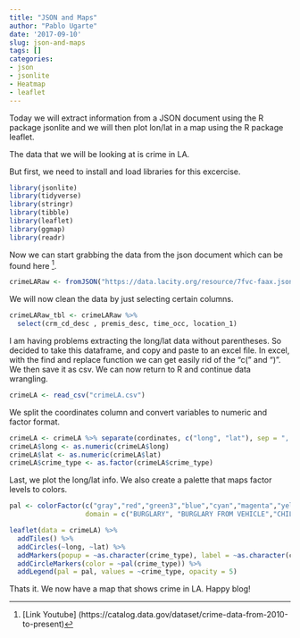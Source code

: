 ```yaml
---
title: "JSON and Maps"
author: "Pablo Ugarte"
date: '2017-09-10'
slug: json-and-maps
tags: []
categories:
- json
- jsonlite
- Heatmap
- leaflet
---
```


Today we will extract information from a JSON document using the R package jsonlite and we will then plot lon/lat in a map using the R package leaflet.

The data that we will be looking at is crime in LA.

But first, we need to install and load libraries for this excercise.

```r
library(jsonlite)
library(tidyverse)
library(stringr)
library(tibble)
library(leaflet)
library(ggmap)
library(readr)
```

Now we can start grabbing the data from the json document which can be found here [^1].

```r
crimeLARaw <- fromJSON("https://data.lacity.org/resource/7fvc-faax.json")
```

We will now clean the data by just selecting certain columns.

```r
crimeLARaw_tbl <- crimeLARaw %>% 
  select(crm_cd_desc , premis_desc, time_occ, location_1)
```

I am having problems extracting the long/lat data without parentheses. So decided to take this dataframe, and copy and paste to an excel file. 
In excel, with the find and replace function we can get easily rid of the "c(" and ")". We then save it as csv. 
We can now return to R and continue data wrangling.

```r
crimeLA <- read_csv("crimeLA.csv")
```

We split the coordinates column and convert variables to numeric and factor format.

```r
crimeLA <- crimeLA %>% separate(cordinates, c("long", "lat"), sep = ", ")
crimeLA$long <- as.numeric(crimeLA$long) 
crimeLA$lat <- as.numeric(crimeLA$lat)
crimeLA$crime_type <- as.factor(crimeLA$crime_type)
```

Last, we plot the long/lat info. We also create a palette that maps factor levels to colors.

```r
pal <- colorFactor(c("gray","red","green3","blue","cyan","magenta","yellow","black"),
                   domain = c("BURGLARY", "BURGLARY FROM VEHICLE","CHILD ANNOYING (17YRS & UNDER","CRUELTY TO ANIMALS","DISTURBING THE PEACE","EMBEZZLEMENT, GRAND THEFT ($950.01 & OVER","INDECENT EXPOSURE","OTHER ASSAULT"  ,"OTHER MISCELLANEOUS CRIME","THEFT PLAIN - PETTY ($950 & UNDER","VANDALISM - MISDEAMEANOR ($399 OR UNDER","VEHICLE - STOLEN" ))

leaflet(data = crimeLA) %>% 
  addTiles() %>%
  addCircles(~long, ~lat) %>% 
  addMarkers(popup = ~as.character(crime_type), label = ~as.character(crime_type)) %>%
  addCircleMarkers(color = ~pal(crime_type)) %>%
  addLegend(pal = pal, values = ~crime_type, opacity = 5)
```

Thats it. We now have a map that shows crime in LA. Happy blog!

[^1]: [Link Youtube] (https://catalog.data.gov/dataset/crime-data-from-2010-to-present)

